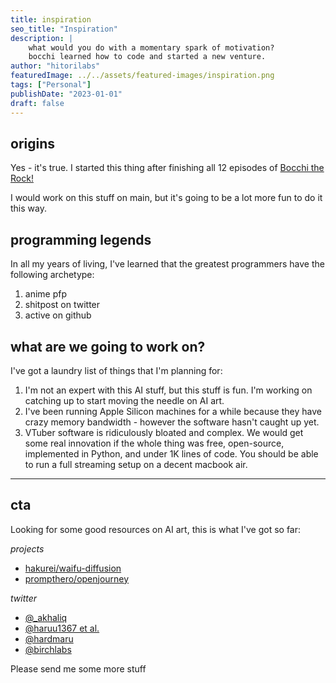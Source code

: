 ```yaml
---
title: inspiration
seo_title: "Inspiration"
description: |
    what would you do with a momentary spark of motivation?
    bocchi learned how to code and started a new venture.
author: "hitorilabs"
featuredImage: ../../assets/featured-images/inspiration.png
tags: ["Personal"]
publishDate: "2023-01-01"
draft: false
---
```


## origins

Yes - it's true. I started this thing after finishing all
12 episodes of
[Bocchi the Rock!](https://en.wikipedia.org/wiki/Bocchi_the_Rock!)

I would work on this stuff on main, but it's going to be a
lot more fun to do it this way.

## programming legends
In all my years of living, I've learned that the greatest
programmers have the following archetype:

1. anime pfp 
2. shitpost on twitter
3. active on github

## what are we going to work on?
I've got a laundry list of things that I'm planning for:

1. I'm not an expert with this AI stuff, but this stuff
is fun. I'm working on catching up to start moving the
needle on AI art.
2. I've been running Apple Silicon machines for a while
because they have crazy memory bandwidth - however the
software hasn't caught up yet.
3. VTuber software is ridiculously bloated and complex.
We would get some real innovation if the whole thing was
free, open-source, implemented in Python, and under 1K
lines of code. You should be able to run a full streaming
setup on a decent macbook air.

---
## cta
Looking for some good resources on AI art, this is what
I've got so far:

*projects*
- [hakurei/waifu-diffusion](https://huggingface.co/hakurei/waifu-diffusion)
- [prompthero/openjourney](https://huggingface.co/prompthero/openjourney)

*twitter*
- [@_akhaliq](https://twitter.com/_akhaliq)
- [@haruu1367 et al.](https://twitter.com/haruu1367)
- [@hardmaru](https://twitter.com/hardmaru)
- [@birchlabs](https://twitter.com/Birchlabs)

Please send me some more stuff
